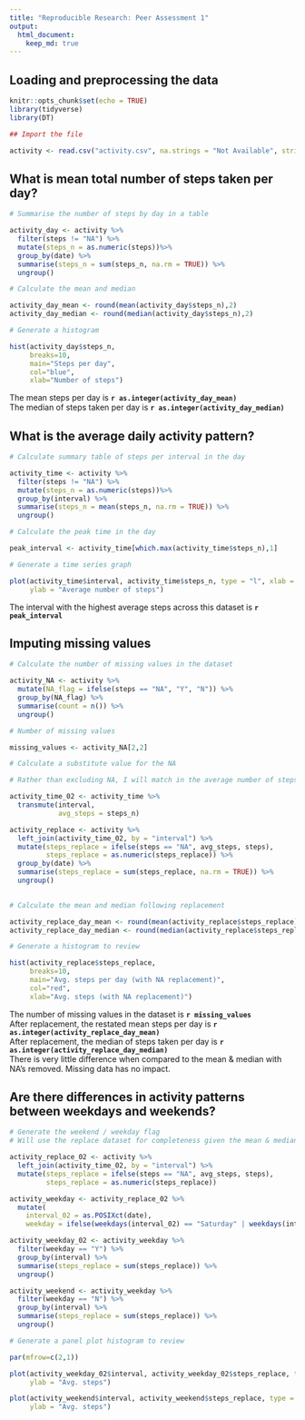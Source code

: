 ---
title: "Reproducible Research: Peer Assessment 1"
output: 
  html_document:
    keep_md: true
---

## Loading and preprocessing the data

```{r setup, include=FALSE}
knitr::opts_chunk$set(echo = TRUE)
library(tidyverse)
library(DT)

## Import the file

activity <- read.csv("activity.csv", na.strings = "Not Available", stringsAsFactors=FALSE)

```

## What is mean total number of steps taken per day?

```{r steps, echo=TRUE}

# Summarise the number of steps by day in a table

activity_day <- activity %>%
  filter(steps != "NA") %>%
  mutate(steps_n = as.numeric(steps))%>%
  group_by(date) %>%
  summarise(steps_n = sum(steps_n, na.rm = TRUE)) %>%
  ungroup()

# Calculate the mean and median

activity_day_mean <- round(mean(activity_day$steps_n),2)
activity_day_median <- round(median(activity_day$steps_n),2)

# Generate a histogram

hist(activity_day$steps_n, 
     breaks=10,
     main="Steps per day", 
     col="blue", 
     xlab="Number of steps")

```

The mean steps per day is **`r as.integer(activity_day_mean)`**  
The median of steps taken per day is **`r as.integer(activity_day_median)`**   

## What is the average daily activity pattern?

```{r daily, echo=TRUE}

# Calculate summary table of steps per interval in the day

activity_time <- activity %>%
  filter(steps != "NA") %>%
  mutate(steps_n = as.numeric(steps))%>%
  group_by(interval) %>%
  summarise(steps_n = mean(steps_n, na.rm = TRUE)) %>%
  ungroup()

# Calculate the peak time in the day

peak_interval <- activity_time[which.max(activity_time$steps_n),1]

# Generate a time series graph

plot(activity_time$interval, activity_time$steps_n, type = "l", xlab = "Time in the day",
     ylab = "Average number of steps")

```

The interval with the highest average steps across this dataset is **`r peak_interval`**

## Imputing missing values

```{r replace, echo=TRUE}

# Calculate the number of missing values in the dataset

activity_NA <- activity %>%
  mutate(NA_flag = ifelse(steps == "NA", "Y", "N")) %>%
  group_by(NA_flag) %>%
  summarise(count = n()) %>%
  ungroup()

# Number of missing values

missing_values <- activity_NA[2,2]

# Calculate a substitute value for the NA

# Rather than excluding NA, I will match in the average number of steps from the average steps by interval table previously generated

activity_time_02 <- activity_time %>%
  transmute(interval,
            avg_steps = steps_n)

activity_replace <- activity %>%
  left_join(activity_time_02, by = "interval") %>%
  mutate(steps_replace = ifelse(steps == "NA", avg_steps, steps),
         steps_replace = as.numeric(steps_replace)) %>%
  group_by(date) %>%
  summarise(steps_replace = sum(steps_replace, na.rm = TRUE)) %>%
  ungroup()
  

# Calculate the mean and median following replacement

activity_replace_day_mean <- round(mean(activity_replace$steps_replace),2)
activity_replace_day_median <- round(median(activity_replace$steps_replace),2)

# Generate a histogram to review

hist(activity_replace$steps_replace, 
     breaks=10,
     main="Avg. steps per day (with NA replacement)", 
     col="red", 
     xlab="Avg. steps (with NA replacement)")

```

The number of missing values in the dataset is **`r missing_values`**  
After replacement, the restated mean steps per day is **`r as.integer(activity_replace_day_mean)`**  
After replacement, the median of steps taken per day is **`r as.integer(activity_replace_day_median)`**  
There is very little difference when compared to the mean & median with NA's removed. Missing data has no impact.



## Are there differences in activity patterns between weekdays and weekends?

```{r weekday, echo=TRUE}

# Generate the weekend / weekday flag
# Will use the replace dataset for completeness given the mean & median are comparable

activity_replace_02 <- activity %>%
  left_join(activity_time_02, by = "interval") %>%
  mutate(steps_replace = ifelse(steps == "NA", avg_steps, steps),
         steps_replace = as.numeric(steps_replace))

activity_weekday <- activity_replace_02 %>%
  mutate(
    interval_02 = as.POSIXct(date),
    weekday = ifelse(weekdays(interval_02) == "Saturday" | weekdays(interval_02) == "Sunday", "N", "Y"))

activity_weekday_02 <- activity_weekday %>%
  filter(weekday == "Y") %>%
  group_by(interval) %>%
  summarise(steps_replace = sum(steps_replace)) %>%
  ungroup()

activity_weekend <- activity_weekday %>%
  filter(weekday == "N") %>%
  group_by(interval) %>%
  summarise(steps_replace = sum(steps_replace)) %>%
  ungroup()

# Generate a panel plot histogram to review

par(mfrow=c(2,1))

plot(activity_weekday_02$interval, activity_weekday_02$steps_replace, type = "l", xlab = "Weekday: Average steps per interval",
     ylab = "Avg. steps")

plot(activity_weekend$interval, activity_weekend$steps_replace, type = "l", xlab = "Weekend: Average steps per interval",
     ylab = "Avg. steps")


```

